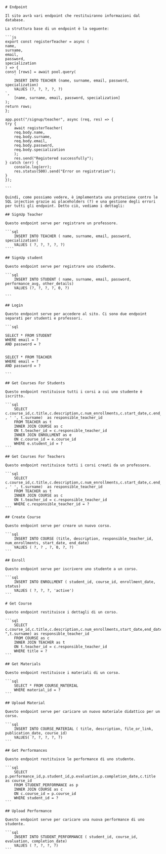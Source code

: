     # Endpoint

    Il sito avrà vari endpoint che restituiranno informazioni dal database.

    La struttura base di un endpoint è la seguente:

    ```js
    export const registerTeacher = async (
    name,
    surname,
    email,
    password,
    specialization
    ) => {
    const [rows] = await pool.query(
        `
        INSERT INTO TEACHER (name, surname, email, password, specialization)
        VALUES (?, ?, ?, ?, ?)
    `,
        [name, surname, email, password, specialization]
    );
    return rows;
    };

    app.post("/signup/teacher", async (req, res) => {
    try {
        await registerTeacher(
        req.body.name,
        req.body.surname,
        req.body.email,
        req.body.password,
        req.body.specialization
        );
        res.send("Registered successfully");
    } catch (err) {
        console.log(err);
        res.status(500).send("Error on registration");
    }
    });

    ```

    Quindi, come possiamo vedere, è implementata una protezione contro le SQL injection grazie ai placeholders (?) e una gestione degli errori per tutti gli endpoint. Detto ciò, vediamo i dettagli:

    ## SignUp Teacher

    Questo endpoint serve per registrare un professore.

    ```sql
        INSERT INTO TEACHER ( name, surname, email, password, specialization)
        VALUES ( ?, ?, ?, ?, ?)
    ````

    ## SignUp student

    Questo endpoint serve per registrare uno studente.

    ```sql
        INSERT INTO STUDENT ( name, surname, email, password, performance_avg, other_details)
        VALUES (?, ?, ?, ?, 0, ?)

    ```

    ## Login

    Questo endpoint serve per accedere al sito. Ci sono due endpoint separati per studenti e professori.

    ```sql

    SELECT * FROM STUDENT
    WHERE email = ?
    AND password = ?


    SELECT * FROM TEACHER
    WHERE email = ?
    AND password = ?

    ```

    ## Get Courses For Students

    Questo endpoint restituisce tutti i corsi a cui uno studente è iscritto.

    ```sql
        SELECT c.course_id,c.title,c.description,c.num_enrollments,c.start_date,c.end_date,CONCAT(t.name , ' ', t.surname)  as responsible_teacher_id
        FROM TEACHER as t
        INNER JOIN COURSE as c
        ON t.teacher_id = c.responsible_teacher_id
        INNER JOIN ENROLLMENT as e
        ON c.course_id = e.course_id
        WHERE e.student_id = ?
    ```

    ## Get Courses For Teachers

    Questo endpoint restituisce tutti i corsi creati da un professore.

    ```sql
        SELECT c.course_id,c.title,c.description,c.num_enrollments,c.start_date,c.end_date,CONCAT(t.name , ' ', t.surname)  as responsible_teacher_id
        FROM TEACHER as t
        INNER JOIN COURSE as c
        ON t.teacher_id = c.responsible_teacher_id
        WHERE c.responsible_teacher_id = ?
    ```

    ## Create Course

    Questo endpoint serve per creare un nuovo corso.

    ```sql
        INSERT INTO COURSE (title, description, responsible_teacher_id, num_enrollments, start_date, end_date)
        VALUES ( ?, ? , ?, 0, ?, ?)
    ```

    ## Enroll

    Questo endpoint serve per iscrivere uno studente a un corso.

    ```sql
        INSERT INTO ENROLLMENT ( student_id, course_id, enrollment_date, status)
        VALUES ( ?, ?, ?, 'active')
    ```

    # Get Course

    Questo endpoint restituisce i dettagli di un corso.

    ```sql
        SELECT c.course_id,c.title,c.description,c.num_enrollments,start_date,end_date,CONCAT(t.name," ",t.surname) as responsible_teacher_id
        FROM COURSE as c
        INNER JOIN TEACHER as t
        ON t.teacher_id = c.responsible_teacher_id
        WHERE title = ?
    ```

    ## Get Materials

    Questo endpoint restituisce i materiali di un corso.

    ```sql
        SELECT * FROM COURSE_MATERIAL
        WHERE material_id = ?
    ```

    ## Upload Material

    Questo endpoint serve per caricare un nuovo materiale didattico per un corso.

    ```sql
        INSERT INTO COURSE_MATERIAL ( title, description, file_or_link, publication_date, course_id)
        VALUES( ?, ?, ?, ?, ?)
    ```

    ## Get Performances

    Questo endpoint restituisce le performance di uno studente.

    ```sql
        SELECT p.performance_id,p.student_id,p.evaluation,p.completion_date,c.title as course_id
        FROM STUDENT_PERFORMANCE as p
        INNER JOIN COURSE as c
        ON c.course_id = p.course_id
        WHERE student_id = ?
    ```

    ## Upload Performance

    Questo endpoint serve per caricare una nuova performance di uno studente.

    ```sql
        INSERT INTO STUDENT_PERFORMANCE ( student_id, course_id, evaluation, completion_date)
        VALUES ( ?, ?, ?, ?)
    ```

